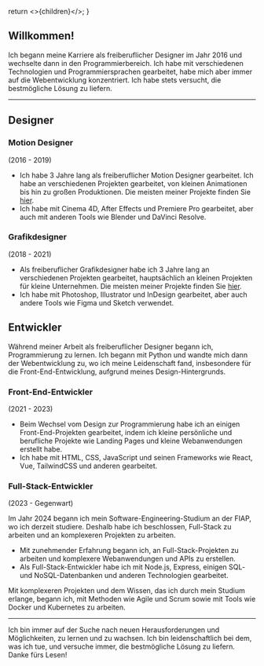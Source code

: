   return <>{children}</>;
}

## Willkommen!

Ich begann meine Karriere als freiberuflicher Designer im Jahr 2016 und wechselte dann in den Programmierbereich. Ich habe mit verschiedenen Technologien und Programmiersprachen gearbeitet, habe mich aber immer auf die Webentwicklung konzentriert. Ich habe stets versucht, die bestmögliche Lösung zu liefern.

---

## Designer

### Motion Designer

(2016 - 2019)

- Ich habe 3 Jahre lang als freiberuflicher Motion Designer gearbeitet. Ich habe an verschiedenen Projekten gearbeitet, von kleinen Animationen bis hin zu großen Produktionen. Die meisten meiner Projekte finden Sie [hier](https://www.youtube.com/c/munraitoo13).
- Ich habe mit Cinema 4D, After Effects und Premiere Pro gearbeitet, aber auch mit anderen Tools wie Blender und DaVinci Resolve.

### Grafikdesigner

(2018 - 2021)

- Als freiberuflicher Grafikdesigner habe ich 3 Jahre lang an verschiedenen Projekten gearbeitet, hauptsächlich an kleinen Projekten für kleine Unternehmen. Die meisten meiner Projekte finden Sie [hier](https://www.behance.net/munraitoo13).
- Ich habe mit Photoshop, Illustrator und InDesign gearbeitet, aber auch andere Tools wie Figma und Sketch verwendet.

## Entwickler

Während meiner Arbeit als freiberuflicher Designer begann ich, Programmierung zu lernen. Ich begann mit Python und wandte mich dann der Webentwicklung zu, wo ich meine Leidenschaft fand, insbesondere für die Front-End-Entwicklung, aufgrund meines Design-Hintergrunds.

### Front-End-Entwickler

(2021 - 2023)

- Beim Wechsel vom Design zur Programmierung habe ich an einigen Front-End-Projekten gearbeitet, indem ich kleine persönliche und berufliche Projekte wie Landing Pages und kleine Webanwendungen erstellt habe.
- Ich habe mit HTML, CSS, JavaScript und seinen Frameworks wie React, Vue, TailwindCSS und anderen gearbeitet.

### Full-Stack-Entwickler

(2023 - Gegenwart)

Im Jahr 2024 begann ich mein Software-Engineering-Studium an der FIAP, wo ich derzeit studiere. Deshalb habe ich beschlossen, Full-Stack zu arbeiten und an komplexeren Projekten zu arbeiten.

- Mit zunehmender Erfahrung begann ich, an Full-Stack-Projekten zu arbeiten und komplexere Webanwendungen und APIs zu erstellen.
- Als Full-Stack-Entwickler habe ich mit Node.js, Express, einigen SQL- und NoSQL-Datenbanken und anderen Technologien gearbeitet.

Mit komplexeren Projekten und dem Wissen, das ich durch mein Studium erlange, begann ich, mit Methoden wie Agile und Scrum sowie mit Tools wie Docker und Kubernetes zu arbeiten.

---

Ich bin immer auf der Suche nach neuen Herausforderungen und Möglichkeiten, zu lernen und zu wachsen. Ich bin leidenschaftlich bei dem, was ich tue, und versuche immer, die bestmögliche Lösung zu liefern. Danke fürs Lesen!
